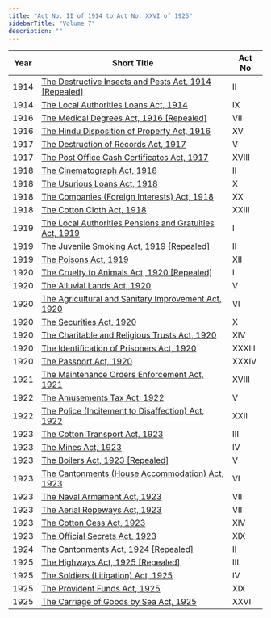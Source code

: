 ```yaml
---
title: "Act No. II of 1914 to Act No. XXVI of 1925"
sidebarTitle: "Volume 7"
description: ""
---
```


| Year | Short Title | Act No |
|------|-------------|--------|
| 1914 | [The Destructive Insects and Pests Act, 1914 [Repealed]](/laws/act-102) | II |
| 1914 | [The Local Authorities Loans Act, 1914](/laws/act-103) | IX |
| 1916 | [The Medical Degrees Act, 1916 [Repealed]](/laws/act-104) | VII |
| 1916 | [The Hindu Disposition of Property Act, 1916](/laws/act-105) | XV |
| 1917 | [The Destruction of Records Act, 1917](/laws/act-106) | V |
| 1917 | [The Post Office Cash Certificates Act, 1917](/laws/act-107) | XVIII |
| 1918 | [The Cinematograph Act, 1918](/laws/act-108) | II |
| 1918 | [The Usurious Loans Act, 1918](/laws/act-109) | X |
| 1918 | [The Companies (Foreign Interests) Act, 1918](/laws/act-110) | XX |
| 1918 | [The Cotton Cloth Act, 1918](/laws/act-111) | XXIII |
| 1919 | [The Local Authorities Pensions and Gratuities Act, 1919](/laws/act-112) | I |
| 1919 | [The Juvenile Smoking Act, 1919 [Repealed]](/laws/act-113) | II |
| 1919 | [The Poisons Act, 1919](/laws/act-114) | XII |
| 1920 | [The Cruelty to Animals Act, 1920 [Repealed]](/laws/act-115) | I |
| 1920 | [The Alluvial Lands Act, 1920](/laws/act-116) | V |
| 1920 | [The Agricultural and Sanitary Improvement Act, 1920](/laws/act-117) | VI |
| 1920 | [The Securities Act, 1920](/laws/act-118) | X |
| 1920 | [The Charitable and Religious Trusts Act, 1920](/laws/act-119) | XIV |
| 1920 | [The Identification of Prisoners Act, 1920](/laws/act-120) | XXXIII |
| 1920 | [The Passport Act, 1920](/laws/act-121) | XXXIV |
| 1921 | [The Maintenance Orders Enforcement Act, 1921](/laws/act-122) | XVIII |
| 1922 | [The Amusements Tax Act, 1922](/laws/act-123) | V |
| 1922 | [The Police (Incitement to Disaffection) Act, 1922](/laws/act-124) | XXII |
| 1923 | [The Cotton Transport Act, 1923](/laws/act-125) | III |
| 1923 | [The Mines Act, 1923](/laws/act-126) | IV |
| 1923 | [The Boilers Act, 1923 [Repealed]](/laws/act-127) | V |
| 1923 | [The Cantonments (House Accommodation) Act, 1923](/laws/act-128) | VI |
| 1923 | [The Naval Armament Act, 1923](/laws/act-129) | VII |
| 1923 | [The Aerial Ropeways Act, 1923](/laws/act-130) | VII |
| 1923 | [The Cotton Cess Act, 1923](/laws/act-131) | XIV |
| 1923 | [The Official Secrets Act, 1923](/laws/act-132) | XIX |
| 1924 | [The Cantonments Act, 1924 [Repealed]](/laws/act-133) | II |
| 1925 | [The Highways Act, 1925 [Repealed]](/laws/act-134) | III |
| 1925 | [The Soldiers (Litigation) Act, 1925](/laws/act-135) | IV |
| 1925 | [The Provident Funds Act, 1925](/laws/act-136) | XIX |
| 1925 | [The Carriage of Goods by Sea Act, 1925](/laws/act-137) | XXVI |
